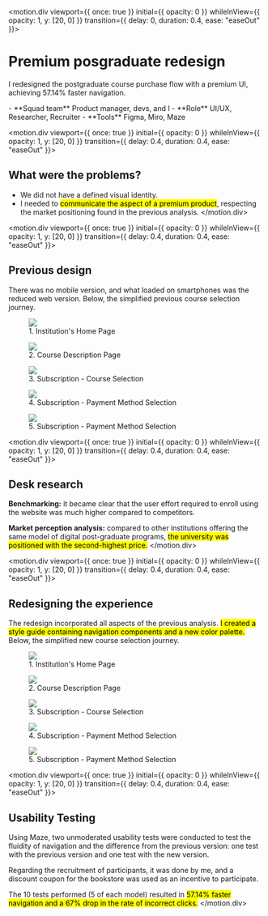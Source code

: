 
<motion.div
  viewport={{ once: true }}
  initial={{ opacity: 0 }}
  whileInView={{ opacity: 1, y: [20, 0] }}
  transition={{ delay: 0, duration: 0.4, ease: "easeOut" }}>

# Premium posgraduate redesign
I redesigned the postgraduate course purchase flow with a premium UI, achieving 57.14% faster navigation.

<div className="project-details">
- **Squad team** Product manager, devs, and I
- **Role** UI/UX, Researcher, Recruiter
- **Tools** Figma, Miro, Maze
</div>
</motion.div>

<motion.div
  viewport={{ once: true }}
  initial={{ opacity: 0 }}
  whileInView={{ opacity: 1, y: [20, 0] }}
  transition={{ delay: 0.4, duration: 0.4, ease: "easeOut" }}>

## What were the problems?
- We did not have a defined visual identity.
- I needed to <mark>communicate the aspect of a premium product</mark>, respecting the market positioning found in the previous analysis.
</motion.div>

<motion.div
  viewport={{ once: true }}
  initial={{ opacity: 0 }}
  whileInView={{ opacity: 1, y: [20, 0] }}
  transition={{ delay: 0.4, duration: 0.4, ease: "easeOut" }}>

## Previous design
There was no mobile version, and what loaded on smartphones was the reduced web version.
Below, the simplified previous course selection journey.

<div className="case-images">
  <figure>
    <img src="posgraduate/old-screens-1.png"/>
    <figcaption>1. Institution's Home Page</figcaption>
  </figure>

  <figure>
    <img src="posgraduate/old-screens-2.png"/>
    <figcaption>2. Course Description Page</figcaption>
  </figure>

  <figure>
    <img src="posgraduate/old-screens-3.png"/>
    <figcaption>3. Subscription - Course Selection</figcaption>
  </figure>

  <figure>
    <img src="posgraduate/old-screens-4.png"/>
    <figcaption>4. Subscription - Payment Method Selection</figcaption>
  </figure>

  <figure>
    <img src="posgraduate/old-screens-5.png"/>
    <figcaption>5. Subscription - Payment Method Selection</figcaption>
  </figure>
</div>
</motion.div>

<motion.div
  viewport={{ once: true }}
  initial={{ opacity: 0 }}
  whileInView={{ opacity: 1, y: [20, 0] }}
  transition={{ delay: 0.4, duration: 0.4, ease: "easeOut" }}>

## Desk research

**Benchmarking:** it became clear that the user effort required to enroll using the website was much higher compared to competitors.

**Market perception analysis:** compared to other institutions offering the same model of digital post-graduate programs, <mark>the university was positioned with the second-highest price.</mark>
</motion.div>

<motion.div
  viewport={{ once: true }}
  initial={{ opacity: 0 }}
  whileInView={{ opacity: 1, y: [20, 0] }}
  transition={{ delay: 0.4, duration: 0.4, ease: "easeOut" }}>

## Redesigning the experience
The redesign incorporated all aspects of the previous analysis. <mark>I created a style guide containing navigation components and a new color palette.</mark>
Below, the simplified new course selection journey.

<div className="case-images">
  <figure>
    <img src="posgraduate/new-screens-1.svg"/>
    <figcaption>1. Institution's Home Page</figcaption>
  </figure>

  <figure>
    <img src="posgraduate/new-screens-2.svg"/>
    <figcaption>2. Course Description Page</figcaption>
  </figure>

  <figure>
    <img src="posgraduate/new-screens-3.svg"/>
    <figcaption>3. Subscription - Course Selection</figcaption>
  </figure>

  <figure>
    <img src="posgraduate/new-screens-4.svg"/>
    <figcaption>4. Subscription - Payment Method Selection</figcaption>
  </figure>

  <figure>
    <img src="posgraduate/new-screens-5.svg"/>
    <figcaption>5. Subscription - Payment Method Selection</figcaption>
  </figure>
</div>
</motion.div>

<motion.div
  viewport={{ once: true }}
  initial={{ opacity: 0 }}
  whileInView={{ opacity: 1, y: [20, 0] }}
  transition={{ delay: 0.4, duration: 0.4, ease: "easeOut" }}>

## Usability Testing
Using Maze, two unmoderated usability tests were conducted to test the fluidity of navigation and the difference from the previous version: one test with the previous version and one test with the new version. 

Regarding the recruitment of participants, it was done by me, and a discount coupon for the bookstore was used as an incentive to participate.

The 10 tests performed (5 of each model) resulted in <mark>57.14% faster navigation and a 67% drop in the rate of incorrect clicks.</mark>
</motion.div>